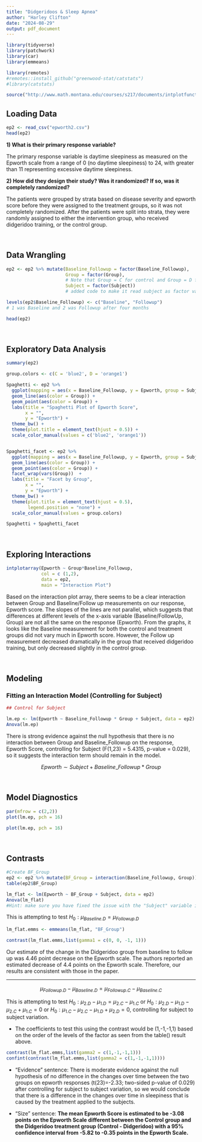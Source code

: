 ```yaml
---
title: "Didgeridoos & Sleep Apnea"
author: "Harley Clifton"
date: "2024-08-29"
output: pdf_document
---
```


```r
library(tidyverse)
library(patchwork)
library(car)
library(emmeans)

library(remotes)
#remotes::install_github("greenwood-stat/catstats")
#library(catstats)

source("http://www.math.montana.edu/courses/s217/documents/intplotfunctions_v3.R")
```
 
## Loading Data

```r
ep2 <- read_csv("epworth2.csv")
head(ep2)
```

__1) What is their primary response variable?__

The primary response variable is daytime sleepiness as measured on the Epworth scale from a range of 0 (no daytime sleepiness) to 24, with greater than 11 representing excessive daytime sleepiness.



__2) How did they design their study? Was it randomized? If so, was it completely randomized?__

The patients were grouped by strata based on disease severity and epworth score before they were assigned to the treatment groups, so it was not completely randomized. After the patients were split into strata, they were randomly assigned to either the intervention group, who received didgeridoo training, or the control group.


$~$

## Data Wrangling

```r
ep2 <- ep2 %>% mutate(Baseline_Followup = factor(Baseline_Followup),
                      Group = factor(Group), 
                      # Note that Group = C for control and Group = D for Didgeridoo
                      Subject = factor(Subject)) 
                      # added code to make it read subject as factor variable

levels(ep2$Baseline_Followup) <- c("Baseline", "Followup") 
# 1 was Baseline and 2 was Followup after four months

head(ep2)
```


$~$

## Exploratory Data Analysis

```r
summary(ep2)
```

```r
group.colors <- c(C = 'blue2', D = 'orange1')

Spaghetti <- ep2 %>% 
  ggplot(mapping = aes(x = Baseline_Followup, y = Epworth, group = Subject)) +
  geom_line(aes(color = Group)) +
  geom_point(aes(color = Group)) +
  labs(title = "Spaghetti Plot of Epworth Score",
       x = "",
       y = "Epworth") +
  theme_bw() + 
  theme(plot.title = element_text(hjust = 0.5)) +  
  scale_color_manual(values = c('blue2', 'orange1'))


Spaghetti_facet <- ep2 %>% 
  ggplot(mapping = aes(x = Baseline_Followup, y = Epworth, group = Subject)) +
  geom_line(aes(color = Group)) +
  geom_point(aes(color = Group)) +
  facet_wrap(vars(Group))  +
  labs(title = "Facet by Group",
       x = "",
       y = "Epworth") +
  theme_bw() + 
  theme(plot.title = element_text(hjust = 0.5),
        legend.position = "none") +
  scale_color_manual(values = group.colors)

Spaghetti + Spaghetti_facet

```


$~$

## Exploring Interactions

```r
intplotarray(Epworth ~ Group*Baseline_Followup, 
             col = c (1,2), 
             data = ep2, 
             main = "Interaction Plot")
```

Based on the interaction plot array, there seems to be a clear interaction between Group and Baseline/Follow up measurements on our response, Epworth score. The slopes of the lines are not parallel, which suggests that differences at different levels of the x-axis variable (Baseline/FollowUp, Group) are not all the same on the response (Epworth). From the graphs, it looks like the Baseline measurement for both the control and treatment groups did not vary much in Epworth score. However, the Follow up measurement decreased dramatically in the group that received didgeridoo training, but only decreased slightly in the control group.



$~$

## Modeling

### Fitting an Interaction Model (Controlling for Subject)

```r
## Control for Subject

lm.ep <- lm(Epworth ~ Baseline_Followup * Group + Subject, data = ep2)
Anova(lm.ep)
```

There is strong evidence against the null hypothesis that there is no interaction between Group and Baseline_Followup on the response, Epworth Score, controlling for Subject (F(1,23) = 5.4315, p-value = 0.029), so it suggests the interaction term should remain in the model.


$$Epworth \sim  Subject + Baseline\_Followup * Group$$


$~$

## Model Diagnostics

```r
par(mfrow = c(2,2))
plot(lm.ep, pch = 16)
```

```r
plot(lm.ep, pch = 16)
```

$~$

## Contrasts

```r
#Create BF_Group
ep2 <- ep2 %>% mutate(BF_Group = interaction(Baseline_Followup, Group))
table(ep2$BF_Group)

lm_flat <- lm(Epworth ~ BF_Group + Subject, data = ep2) 
Anova(lm_flat) 
#Hint: make sure you have fixed the issue with the "Subject" variable in my model
```




This is attempting to test $H_0:\mu_{Baseline.D} = \mu_{Followup.D}$ 

```r
lm_flat.emms <- emmeans(lm_flat, "BF_Group")

contrast(lm_flat.emms,list(gamma1 = c(0, 0, -1, 1)))
```

Our estimate of the change in the Didgeridoo group from baseline to follow up was 4.46 point decrease on the Epworth scale. The authors reported an estimated decrease of 4.4 points on the Epworth scale. Therefore, our results are consistent with those in the paper.

---

$$\mu_{Followup.D}-\mu_{Baseline.D}=\mu_{Followup.C}-\mu_{Baseline.C}$$

This is attempting to test $H_0:\mu_{2.D}-\mu_{1.D}=\mu_{2.C}-\mu_{1.C}$ or $H_0:\mu_{2.D}-\mu_{1.D}-\mu_{2.C}+\mu_{1.C}=0$ or $H_0:\mu_{1.C}-\mu_{2.C}-\mu_{1.D}+\mu_{2.D}=0$, controlling for subject to subject variation. 

- The coefficients to test this using the contrast would be (1,-1,-1,1) based on the order of the levels of the factor as seen from the table() result above.

```r
contrast(lm_flat.emms,list(gamma2 = c(1,-1,-1,1)))
confint(contrast(lm_flat.emms,list(gamma2 = c(1,-1,-1,1))))
```

- "Evidence" sentence: There is moderate evidence against the null hypothesis of no difference in the changes over time between the two groups on epworth responses (t(23)=-2.33; two-sided p-value of 0.029) after controlling for subject to subject variation, so we would conclude that there is a difference in the changes over time in sleepiness that is caused by the treatment applied to the subjects.

- "Size" sentence: **The mean Epworth Score is estimated to be -3.08 points on the Epworth Scale different between the Control group and the Didgeridoo treatment group (Control - Didgeridoo) with a 95% confidence interval from -5.82 to -0.35 points in the Epworth Scale.**
